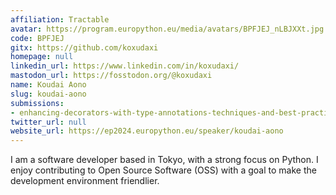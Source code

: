 ```yaml
---
affiliation: Tractable
avatar: https://program.europython.eu/media/avatars/BPFJEJ_nLBJXXt.jpg
code: BPFJEJ
gitx: https://github.com/koxudaxi
homepage: null
linkedin_url: https://www.linkedin.com/in/koxudaxi/
mastodon_url: https://fosstodon.org/@koxudaxi
name: Koudai Aono
slug: koudai-aono
submissions:
- enhancing-decorators-with-type-annotations-techniques-and-best-practices
twitter_url: null
website_url: https://ep2024.europython.eu/speaker/koudai-aono
---
```


I am a software developer based in Tokyo, with a strong focus on Python. I enjoy contributing to Open Source Software (OSS) with a goal to make the development environment friendlier.

